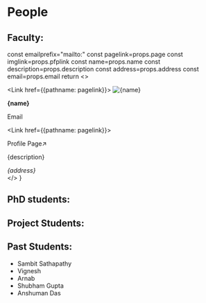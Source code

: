 
# People

## Faculty:

  const emailprefix="mailto:"
  const pagelink=props.page
  const imglink=props.pfplink
  const name=props.name
  const description=props.description
  const address=props.address
  const email=props.email
  return <>
        <div className="flex mb-4 w-full">
          <div className='p-4 w-1/2'>
            <Link href={{pathname: pagelink}}>
              <Image alt={name} src={imglink} width={1000} height={1000}/>
            </Link>
          </div>
          <div className="p-4 w-1/2">
            <p><b>{name}</b></p>
            <Link href={emailprefix.concat(email)}><p className="text-red-700 hover:text-red-400">Email</p></Link>
            <Link href={{pathname: pagelink}}><p className="text-red-700 hover:text-red-400">Profile Page↗️</p></Link>
            <p>{description}</p>
            <i className='text-sm'>{address}</i>
          </div>
        </div>
        </>
}


<Card 
name="Dr. Bhawna Gomber"
pfplink="/img/bhawna.jpg"
email="bhawna.gomber@cern.ch"
page="/people/bhawna"
address="104, CASEST, UoH"
description="Group Leader"
/>

## PhD students:


<Card 
name="Bisnupriya Sahu"
pfplink="/img/default_avatar.png"
email="bhawna.gomber@cern.ch"
address="102, CASEST, UoH"
description=""
/>
<Card 
name="Shriniketan Aacharya"
pfplink="/img/default_avatar.png"
email="bhawna.gomber@cern.ch"
address="102, CASEST, UoH"
description=""
/>
<Card 
name="Piyush Kumar"
pfplink="/img/default_avatar.png"
email="bhawna.gomber@cern.ch"
address="102, CASEST, UoH"
description=""
/>
<Card 
name="Himanshu maurya"
pfplink="/img/default_avatar.png"
email="bhawna.gomber@cern.ch"
address="102, CASEST, UoH"
description=""
/>

## Project Students:

<Card 
name="Prayag Yadav"
pfplink="/img/prayag.jpg"
email="19ipmp03@gmail.com"
page="https://www.prayagyadav.me"
description=""
/>

<Card 
name="Lakshmi Praharsha"
pfplink="/img/default_avatar.png"
email="bhawna.gomber@cern.ch"
description=""
/>

<Card 
name="Ananya Prakash"
pfplink="/img/default_avatar.png"
email="bhawna.gomber@cern.ch"
description=""
/>


## Past Students: 
  * Sambit Sathapathy
  * Vignesh
  * Arnab
  * Shubham Gupta
  * Anshuman Das
